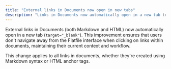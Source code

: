 ```yaml
---
title: "External links in Documents now open in new tabs"
description: "Links in Documents now automatically open in a new tab to improve user experience"
---
```


External links in Documents (both Markdown and HTML) now automatically open in a new tab (`target="_blank"`). This improvement ensures that users don't navigate away from the Flatfile interface when clicking on links within documents, maintaining their current context and workflow.

This change applies to all links in documents, whether they're created using Markdown syntax or HTML anchor tags.